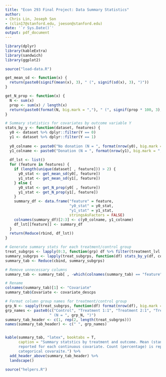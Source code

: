 ```yaml
---
title: "Econ 293 Final Project: Data Summary Statistics"
author: 
- Chris Lin, Joseph Son
- (clin17@stanford.edu, joeson@stanford.edu)
date: '`r Sys.Date()`'
output: pdf_document
---
```


```r
library(dplyr)
library(kableExtra)
library(sandwich)
library(ggplot2)
```

```r
source("load-data.R")
```

```r
get_mean_sd <- function(x) {
  return(paste0(signif(mean(x), 3), " (", signif(sd(x), 3), ")"))
}

get_N_prop <- function(x) {
  N <- sum(x)
  prop <- sum(x) / length(x)
  return(paste0(format(N, big.mark = ","), " (", signif(prop * 100, 3), "%)"))
}

# Summary statistics for covariates by outcome variable Y
stats_by_y <- function(dataset, features) {
  y0 <- dataset %>% dplyr::filter(Y == 0)
  y1 <- dataset %>% dplyr::filter(Y == 1)
  
  y0_colname <- paste0("No donation (N = ", format(nrow(y0), big.mark = ","), ")")
  y1_colname <- paste0("Donation (N = ", format(nrow(y1), big.mark = ","), ")")
  
  df_lst <- list()
  for (feature in features) {
    if (length(unique(dataset[ , feature])) > 2) {
      y0_stat <- get_mean_sd(y0[, feature])
      y1_stat <- get_mean_sd(y1[, feature])
    } else {
      y0_stat <- get_N_prop(y0[ , feature])
      y1_stat <- get_N_prop(y1[, feature])
    }
    summary_df <- data.frame("feature" = feature, 
                             "y0_stat" = y0_stat, 
                             "y1_stat" = y1_stat, 
                             stringsAsFactors = FALSE)
    colnames(summary_df)[2:3] <- c(y0_colname, y1_colname)
    df_lst[[feature]] <- summary_df
  }
  return(Reduce(rbind, df_lst))
}

# Generate summary stats for each treatment/control group
treat_subgrps <- lapply(0:3, function(grp) df %>% filter(treatment_lvl == grp))
summary_subgrps <- lapply(treat_subgrps, function(df) stats_by_y(df, covariate_names))
summary_tab <- Reduce(cbind, summary_subgrps)

# Remove unnecessary columns
summary_tab <- summary_tab[ , -which(colnames(summary_tab) == "feature")[-1]]

# Rename
colnames(summary_tab)[1] <- "Covariate"
summary_tab$Covariate <- covariate_descps

# Format column group names for treatment/control group
grp_N <- sapply(treat_subgrps, function(df) format(nrow(df), big.mark = ","))
grp_names <- paste0(c("Control", "Treatment 1:1", "Treatment 2:1", "Treatment 3:1"), 
                    " (N = ", grp_N, ")")
summary_tab_header <- c(1, rep(2, length(treat_subgrps)))
names(summary_tab_header) <- c(" ", grp_names)


kable(summary_tab, "latex", booktabs = T, 
      caption = "Summary statstics by treatment and outcome. Mean (standard deviation) is 
      reported for each continuous covariate. Count (percentage) is reported for each 
      categorical covaraite.") %>% 
  add_header_above(summary_tab_header) %>%
  landscape()
```

```r
source("helpers.R")
```

